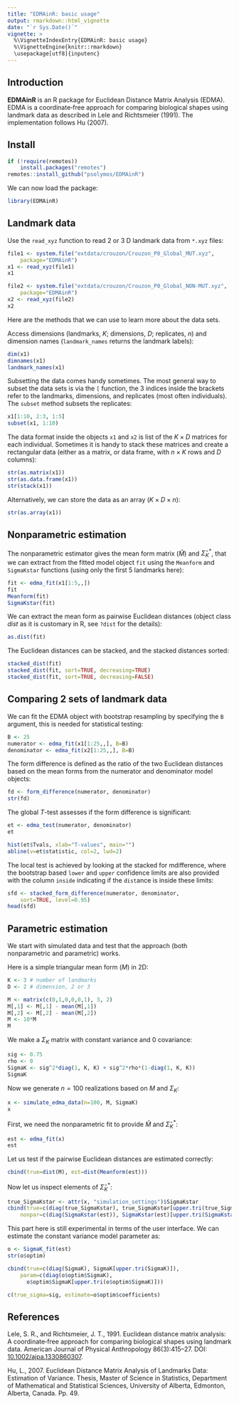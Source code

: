 ```yaml
---
title: "EDMAinR: basic usage"
output: rmarkdown::html_vignette
date: "`r Sys.Date()`"
vignette: >
  %\VignetteIndexEntry{EDMAinR: basic usage}
  %\VignetteEngine{knitr::rmarkdown}
  \usepackage[utf8]{inputenc}
---
```


## Introduction

**EDMAinR** is an R package for Euclidean Distance Matrix Analysis (EDMA).
EDMA is a coordinate‐free approach for comparing biological shapes using landmark data
as described in Lele and Richtsmeier (1991).
The implementation follows Hu (2007).

## Install

```r
if (!require(remotes))
    install.packages("remotes")
remotes::install_github("psolymos/EDMAinR")
```

We can now load the package:

```r
library(EDMAinR)
```

## Landmark data

Use the `read_xyz` function to read 2 or 3 D landmark data from `*.xyz` files:

```r
file1 <- system.file("extdata/crouzon/Crouzon_P0_Global_MUT.xyz", 
    package="EDMAinR")
x1 <- read_xyz(file1)
x1

file2 <- system.file("extdata/crouzon/Crouzon_P0_Global_NON-MUT.xyz", 
    package="EDMAinR")
x2 <- read_xyz(file2)
x2
```

Here are the methods that we can use to learn more about the data sets.

Access dimensions (landmarks, $K$; dimensions, $D$; replicates, $n$) 
and dimension names (`landmark_names` returns the landmark labels):

```r
dim(x1)
dimnames(x1)
landmark_names(x1)
```

Subsetting the data comes handy sometimes. The most general way to subset
the data sets is via the `[` function, the 3 indices inside the brackets
refer to the landmarks, dimensions, and replicates (most often individuals).
The `subset` method subsets the replicates:

```r
x1[1:10, 2:3, 1:5]
subset(x1, 1:10)
```

The data format inside the objects `x1` and `x2` is list of the $K \times D$
matrices for each individual. Sometimes it is handy to stack these
matrices and create a rectangular data (either as a matrix, or data frame,
with $n \times K$ rows and $D$ columns):

```r
str(as.matrix(x1))
str(as.data.frame(x1))
str(stack(x1))
```

Alternatively, we can store the data as an array
($K \times D \times n$):

```r
str(as.array(x1))
```

## Nonparametric estimation

The nonparametric estimator gives the mean form matrix ($\hat{M}$)
and $\hat{\Sigma}_{K}^\ast$, that we can extract from the fitted
model object `fit` using the `Meanform` and `SigmaKstar` functions
(using only the first 5 landmarks here):

```r
fit <- edma_fit(x1[1:5,,])
fit
Meanform(fit)
SigmaKstar(fit)
```

We can extract the mean form as pairwise Euclidean distances
(object class _dist_ as it is customary in R, see `?dist` for the details):

```r
as.dist(fit)
```

The Euclidean distances can be stacked, and the stacked distances
sorted:

```r
stacked_dist(fit)
stacked_dist(fit, sort=TRUE, decreasing=TRUE)
stacked_dist(fit, sort=TRUE, decreasing=FALSE)
```

## Comparing 2 sets of landmark data

We can fit the EDMA object with bootstrap resampling by
specifying the `B` argument, this is needed for statistical testing:

```r
B <- 25
numerator <- edma_fit(x1[1:25,,], B=B)
denominator <- edma_fit(x2[1:25,,], B=B)
```

The form difference is defined as the ratio of the
two Euclidean distances based on the mean forms from the
numerator and denominator model objects:

```r
fd <- form_difference(numerator, denominator)
str(fd)
```

The global $T$-test assesses if the form difference is significant:

```r
et <- edma_test(numerator, denominator)
et

hist(et$Tvals, xlab="T-values", main="")
abline(v=et$statistic, col=2, lwd=2)
```

The local test is achieved by looking at the stacked for mdifference,
where the bootstrap based `lower` and `upper` confidence limits are
also provided with the column `inside` indicating if the
`dist`ance is inside these limits:

```r
sfd <- stacked_form_difference(numerator, denominator, 
    sort=TRUE, level=0.95)
head(sfd)
```

## Parametric estimation

We start with simulated data and test that the approach
(both nonparametric and parametric) works.

Here is a simple triangular mean form ($M$) in 2D:

```r
K <- 3 # number of landmarks
D <- 2 # dimension, 2 or 3

M <- matrix(c(0,1,0,0,0,1), 3, 2)
M[,1] <- M[,1] - mean(M[,1])
M[,2] <- M[,2] - mean(M[,2])
M <- 10*M
M
```

We make a $\Sigma_{K}$ matrix with constant variance and 0 covariance:

```r
sig <- 0.75
rho <- 0
SigmaK <- sig^2*diag(1, K, K) + sig^2*rho*(1-diag(1, K, K))
SigmaK
```

Now we generate $n=100$ realizations based on $M$ and $\Sigma_{K}$:

```r
x <- simulate_edma_data(n=100, M, SigmaK)
x
```

First, we need the nonparametric fit to provide 
$\hat{M}$ and $\hat{\Sigma}_{K}^\ast$:

```r
est <- edma_fit(x)
est
```
Let us test if the pairwise Euclidean distances are estimated correctly:

```r
cbind(true=dist(M), est=dist(Meanform(est)))
```

Now let us inspect elements of $\hat{\Sigma}_{K}^\ast$:

```r
true_SigmaKstar <- attr(x, "simulation_settings")$SigmaKstar
cbind(true=c(diag(true_SigmaKstar), true_SigmaKstar[upper.tri(true_SigmaKstar)]),
    nonpar=c(diag(SigmaKstar(est)), SigmaKstar(est)[upper.tri(SigmaKstar(est))]))
```

This part here is still experimental in terms of the user interface.
We can estimate the constant variance model parameter as:

```r
o <- SigmaK_fit(est)
str(o$optim)

cbind(true=c(diag(SigmaK), SigmaK[upper.tri(SigmaK)]),
    param=c(diag(o$optim$SigmaK),
      o$optim$SigmaK[upper.tri(o$optim$SigmaK)]))

c(true_sigma=sig, estimate=o$optim$coefficients)
```

## References

Lele, S. R., and Richtsmeier, J. T., 1991.
Euclidean distance matrix analysis: A coordinate‐free approach for 
comparing biological shapes using landmark data.
American Journal of Physical Anthropology 86(3):415--27.
DOI: [10.1002/ajpa.1330860307](https://doi.org/10.1002/ajpa.1330860307).

Hu, L., 2007. Euclidean Distance Matrix Analysis of Landmarks Data:
Estimation of Variance. Thesis, Master of Science in Statistics,
Department of Mathematical and Statistical Sciences, 
University of Alberta, Edmonton, Alberta, Canada. Pp. 49.
